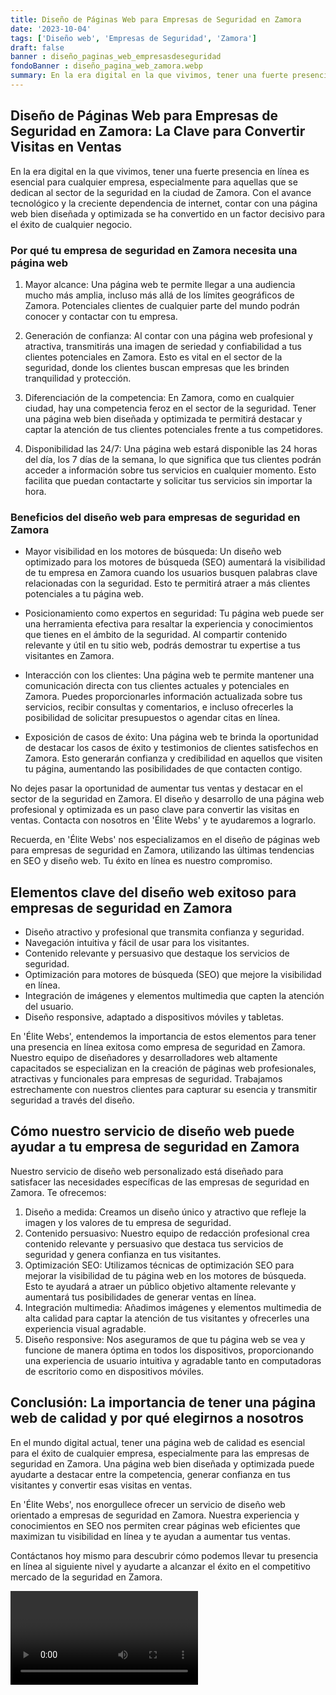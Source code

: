 ```yaml
---
title: Diseño de Páginas Web para Empresas de Seguridad en Zamora
date: '2023-10-04'
tags: ['Diseño web', 'Empresas de Seguridad', 'Zamora']
draft: false
banner : diseño_paginas_web_empresasdeseguridad
fondoBanner : diseño_pagina_web_zamora.webp
summary: En la era digital en la que vivimos, tener una fuerte presencia en línea es esencial para cualquier empresa, especialmente para aquellas que se dedican al sector de la seguridad en la ciudad de Zamora. Con el avance tecnológico y la creciente dependencia de internet, contar con una página web bien diseñada y optimizada se ha convertido en un factor decisivo para el éxito de cualquier negocio.
---
```


## Diseño de Páginas Web para Empresas de Seguridad en Zamora: La Clave para Convertir Visitas en Ventas

En la era digital en la que vivimos, tener una fuerte presencia en línea es esencial para cualquier empresa, especialmente para aquellas que se dedican al sector de la seguridad en la ciudad de Zamora. Con el avance tecnológico y la creciente dependencia de internet, contar con una página web bien diseñada y optimizada se ha convertido en un factor decisivo para el éxito de cualquier negocio.

### Por qué tu empresa de seguridad en Zamora necesita una página web

1. Mayor alcance: Una página web te permite llegar a una audiencia mucho más amplia, incluso más allá de los límites geográficos de Zamora. Potenciales clientes de cualquier parte del mundo podrán conocer y contactar con tu empresa.

2. Generación de confianza: Al contar con una página web profesional y atractiva, transmitirás una imagen de seriedad y confiabilidad a tus clientes potenciales en Zamora. Esto es vital en el sector de la seguridad, donde los clientes buscan empresas que les brinden tranquilidad y protección.

3. Diferenciación de la competencia: En Zamora, como en cualquier ciudad, hay una competencia feroz en el sector de la seguridad. Tener una página web bien diseñada y optimizada te permitirá destacar y captar la atención de tus clientes potenciales frente a tus competidores.

4. Disponibilidad las 24/7: Una página web estará disponible las 24 horas del día, los 7 días de la semana, lo que significa que tus clientes podrán acceder a información sobre tus servicios en cualquier momento. Esto facilita que puedan contactarte y solicitar tus servicios sin importar la hora.

### Beneficios del diseño web para empresas de seguridad en Zamora

- Mayor visibilidad en los motores de búsqueda: Un diseño web optimizado para los motores de búsqueda (SEO) aumentará la visibilidad de tu empresa en Zamora cuando los usuarios busquen palabras clave relacionadas con la seguridad. Esto te permitirá atraer a más clientes potenciales a tu página web.

- Posicionamiento como expertos en seguridad: Tu página web puede ser una herramienta efectiva para resaltar la experiencia y conocimientos que tienes en el ámbito de la seguridad. Al compartir contenido relevante y útil en tu sitio web, podrás demostrar tu expertise a tus visitantes en Zamora.

- Interacción con los clientes: Una página web te permite mantener una comunicación directa con tus clientes actuales y potenciales en Zamora. Puedes proporcionarles información actualizada sobre tus servicios, recibir consultas y comentarios, e incluso ofrecerles la posibilidad de solicitar presupuestos o agendar citas en línea.

- Exposición de casos de éxito: Una página web te brinda la oportunidad de destacar los casos de éxito y testimonios de clientes satisfechos en Zamora. Esto generarán confianza y credibilidad en aquellos que visiten tu página, aumentando las posibilidades de que contacten contigo.

No dejes pasar la oportunidad de aumentar tus ventas y destacar en el sector de la seguridad en Zamora. El diseño y desarrollo de una página web profesional y optimizada es un paso clave para convertir las visitas en ventas. Contacta con nosotros en 'Élite Webs' y te ayudaremos a lograrlo.

Recuerda, en 'Élite Webs' nos especializamos en el diseño de páginas web para empresas de seguridad en Zamora, utilizando las últimas tendencias en SEO y diseño web. Tu éxito en línea es nuestro compromiso.


<GifSeo />

<Cta />

## Elementos clave del diseño web exitoso para empresas de seguridad en Zamora

- Diseño atractivo y profesional que transmita confianza y seguridad.
- Navegación intuitiva y fácil de usar para los visitantes.
- Contenido relevante y persuasivo que destaque los servicios de seguridad.
- Optimización para motores de búsqueda (SEO) que mejore la visibilidad en línea.
- Integración de imágenes y elementos multimedia que capten la atención del usuario.
- Diseño responsive, adaptado a dispositivos móviles y tabletas.

En 'Élite Webs', entendemos la importancia de estos elementos para tener una presencia en línea exitosa como empresa de seguridad en Zamora. Nuestro equipo de diseñadores y desarrolladores web altamente capacitados se especializan en la creación de páginas web profesionales, atractivas y funcionales para empresas de seguridad. Trabajamos estrechamente con nuestros clientes para capturar su esencia y transmitir seguridad a través del diseño.

## Cómo nuestro servicio de diseño web puede ayudar a tu empresa de seguridad en Zamora

Nuestro servicio de diseño web personalizado está diseñado para satisfacer las necesidades específicas de las empresas de seguridad en Zamora. Te ofrecemos:

1. Diseño a medida: Creamos un diseño único y atractivo que refleje la imagen y los valores de tu empresa de seguridad.
2. Contenido persuasivo: Nuestro equipo de redacción profesional crea contenido relevante y persuasivo que destaca tus servicios de seguridad y genera confianza en tus visitantes.
3. Optimización SEO: Utilizamos técnicas de optimización SEO para mejorar la visibilidad de tu página web en los motores de búsqueda. Esto te ayudará a atraer un público objetivo altamente relevante y aumentará tus posibilidades de generar ventas en línea.
4. Integración multimedia: Añadimos imágenes y elementos multimedia de alta calidad para captar la atención de tus visitantes y ofrecerles una experiencia visual agradable.
5. Diseño responsive: Nos aseguramos de que tu página web se vea y funcione de manera óptima en todos los dispositivos, proporcionando una experiencia de usuario intuitiva y agradable tanto en computadoras de escritorio como en dispositivos móviles.

## Conclusión: La importancia de tener una página web de calidad y por qué elegirnos a nosotros

En el mundo digital actual, tener una página web de calidad es esencial para el éxito de cualquier empresa, especialmente para las empresas de seguridad en Zamora. Una página web bien diseñada y optimizada puede ayudarte a destacar entre la competencia, generar confianza en tus visitantes y convertir esas visitas en ventas.

En 'Élite Webs', nos enorgullece ofrecer un servicio de diseño web orientado a empresas de seguridad en Zamora. Nuestra experiencia y conocimientos en SEO nos permiten crear páginas web eficientes que maximizan tu visibilidad en línea y te ayudan a aumentar tus ventas.

Contáctanos hoy mismo para descubrir cómo podemos llevar tu presencia en línea al siguiente nivel y ayudarte a alcanzar el éxito en el competitivo mercado de la seguridad en Zamora.

<Video />

<CtaBot job='Empresas de Seguridad' city='Zamora'/>

<Gmaps query='Zamora+españa+maps' />